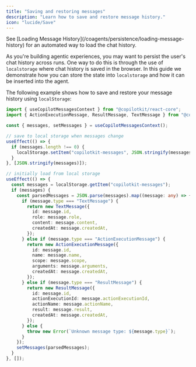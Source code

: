 ```yaml
---
title: "Saving and restoring messages"
description: "Learn how to save and restore message history."
icon: "lucide/Save"
---
```


<Callout>
  See [Loading Message History](/coagents/persistence/loading-message-history) for an automated way to load the chat history.
</Callout>

As you're building agentic experiences, you may want to persist the user's chat history across runs. 
One way to do this is through the use of `localstorage` where chat history is saved in the browser. 
In this guide we demonstrate how you can store the state into `localstorage` and how it can be inserted 
into the agent.

The following example shows how to save and restore your message history using `localStorage`:

```typescript
import { useCopilotMessagesContext } from "@copilotkit/react-core";
import { ActionExecutionMessage, ResultMessage, TextMessage } from "@copilotkit/runtime-client-gql";

const { messages, setMessages } = useCopilotMessagesContext();

// save to local storage when messages change
useEffect(() => {
  if (messages.length !== 0) {
    localStorage.setItem("copilotkit-messages", JSON.stringify(messages));
  }
}, [JSON.stringify(messages)]);

// initially load from local storage
useEffect(() => {
  const messages = localStorage.getItem("copilotkit-messages");
  if (messages) {
    const parsedMessages = JSON.parse(messages).map((message: any) => {
      if (message.type === "TextMessage") {
        return new TextMessage({
          id: message.id,
          role: message.role,
          content: message.content,
          createdAt: message.createdAt,
        });
      } else if (message.type === "ActionExecutionMessage") {
        return new ActionExecutionMessage({
          id: message.id,
          name: message.name,
          scope: message.scope,
          arguments: message.arguments,
          createdAt: message.createdAt,
        });
      } else if (message.type === "ResultMessage") {
        return new ResultMessage({
          id: message.id,
          actionExecutionId: message.actionExecutionId,
          actionName: message.actionName,
          result: message.result,
          createdAt: message.createdAt,
        });
      } else {
        throw new Error(`Unknown message type: ${message.type}`);
      }
    });
    setMessages(parsedMessages);
  }
}, []);
```
